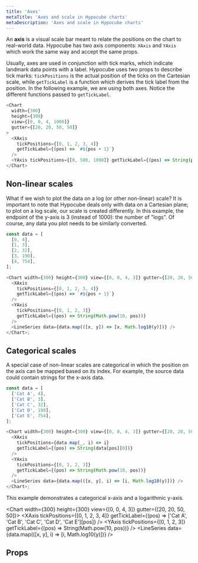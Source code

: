 ```yaml
---
title: 'Axes'
metaTitle: 'Axes and scale in Hypocube charts'
metaDescription: 'Axes and scale in Hypocube charts'
---
```


An **axis** is a visual scale bar meant to relate the positions on the chart to real-world data. Hypocube has two axis components: `XAxis` and `YAxis` which work the same way and accept the same props.

Usually, axes are used in conjunction with tick marks, which indicate landmark data points with a label. Hypocube uses two props to describe tick marks: `tickPositions` is the actual position of the ticks on the Cartesian scale, while `getTickLabel` is a function which derives the tick label from the position. In the following example, we are using both axes. Notice the different functions passed to `getTickLabel`.

```javascript react-live
<Chart
  width={300}
  height={300}
  view={[0, 0, 4, 1000]}
  gutter={[20, 20, 50, 50]}
>
  <XAxis
    tickPositions={[0, 1, 2, 3, 4]}
    getTickLabel={(pos) => `#${pos + 1}`}
  />
  <YAxis tickPositions={[0, 500, 1000]} getTickLabel={(pos) => String(pos)} />
</Chart>
```

## Non-linear scales

What if we wish to plot the data on a log (or other non-linear) scale? It is important to note that Hypocube deals only with data on a Cartesian plane; to plot on a log scale, our scale is created differently. In this example, the endpoint of the y-axis is 3 (instead of 1000): the number of "logs". Of course, any data you plot needs to be similarly converted.

```javascript
const data = [
  [0, 4],
  [1, 3],
  [2, 32],
  [3, 190],
  [4, 754],
];

<Chart width={300} height={300} view={[0, 0, 4, 3]} gutter={[20, 20, 50, 50]}>
  <XAxis
    tickPositions={[0, 1, 2, 3, 4]}
    getTickLabel={(pos) => `#${pos + 1}`}
  />
  <YAxis
    tickPositions={[0, 1, 2, 3]}
    getTickLabel={(pos) => String(Math.pow(10, pos))}
  />
  <LineSeries data={data.map(([x, y]) => [x, Math.log10(y)])} />
</Chart>;
```

## Categorical scales

A special case of non-linear scales are categorical in which the position on the axis can be mapped based on its index. For example, the source data could contain strings for the x-axis data.

```javascript
const data = [
  ['Cat A', 4],
  ['Cat B', 3],
  ['Cat C', 32],
  ['Cat D', 190],
  ['Cat E', 754],
];

<Chart width={300} height={300} view={[0, 0, 4, 3]} gutter={[20, 20, 50, 50]}>
  <XAxis
    tickPositions={data.map(_, i) => i}
    getTickLabel={(pos) => String(data[pos][0])}
  />
  <YAxis
    tickPositions={[0, 1, 2, 3]}
    getTickLabel={(pos) => String(Math.pow(10, pos))}
  />
  <LineSeries data={data.map(([x, y], i) => [i, Math.log10(y)])} />
</Chart>;
```

This example demonstrates a categorical x-axis and a logarithmic y-axis.


<Chart width={300} height={300} view={[0, 0, 4, 3]} gutter={[20, 20, 50, 50]}>
  <XAxis
    tickPositions={[0, 1, 2, 3, 4]}
    getTickLabel={(pos) => ['Cat A', 'Cat B', 'Cat C', 'Cat D', 'Cat E'][pos]}
  />
  <YAxis
    tickPositions={[0, 1, 2, 3]}
    getTickLabel={(pos) => String(Math.pow(10, pos))}
  />
  <LineSeries data={data.map(([x, y], i) => [i, Math.log10(y)])} />
</Chart>

## Props
